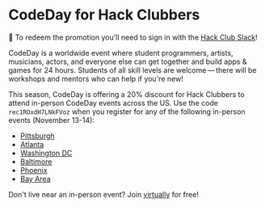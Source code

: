 
# CodeDay for Hack Clubbers

<p style={{background: 'rgba(255,250,240, 1)', padding: '8px', borderRadius: '.5rem', color: 'rgba(156,66,33,1)'}}>💬 To redeem the promotion you'll need to sign in with the <a href="https://hackclub.com/slack">Hack Club Slack</a>!</p>

CodeDay is a worldwide event where student programmers, artists, musicians, actors, and everyone else can get together and build apps & games for 24 hours. Students of all skill levels are welcome — there will be workshops and mentors who can help if you're new! 

This season, CodeDay is offering a 20% discount for Hack Clubbers to attend in-person CodeDay events across the US. Use the code <Code>rec1ROxdH7LNkFVoz</Code> when you register for any of the following in-person events (November 13-14):

* [Pittsburgh](https://event.codeday.org/pittsburgh)
* [Atlanta](https://event.codeday.org/atlanta)
* [Washington DC](https://event.codeday.org/dc)
* [Baltimore](https://event.codeday.org/baltimore)
* [Phoenix](https://event.codeday.org/phoenix)
* [Bay Area](https://event.codeday.org/ba)

Don't live near an in-person event? Join [virtually](https://virtual.codeday.org) for free!
